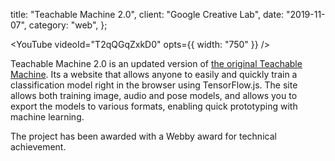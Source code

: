 
  title: "Teachable Machine 2.0",
  client: "Google Creative Lab",
  date: "2019-11-07",
  category: "web",
};

<YouTube videoId="T2qQGqZxkD0" opts={{ width: "750" }} />

Teachable Machine 2.0 is an updated version of [the original Teachable Machine](/work/teachablemachine). Its a website that allows anyone to easily and quickly train a classification model right in the browser using TensorFlow.js. The site allows both training image, audio and pose models, and allows you to export the models to various formats, enabling quick prototyping with machine learning.

The project has been awarded with a Webby award for technical achievement.
